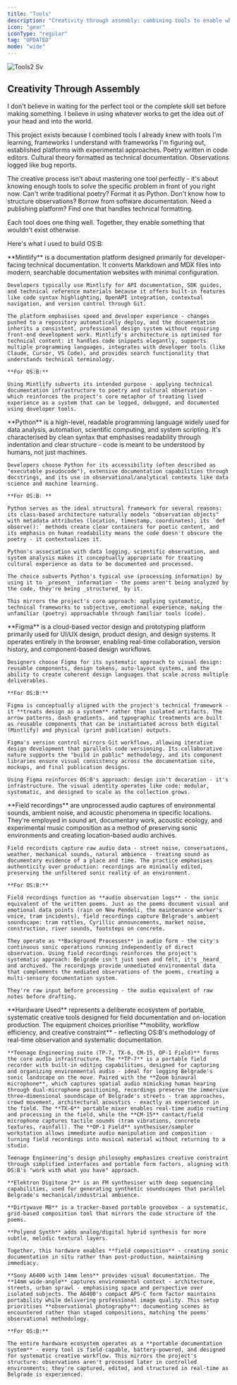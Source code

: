 ```yaml
---
title: "Tools"
description: "Creativity through assembly: combining tools to enable what wouldn't exist. Each does one thing well; together they make it possible."
icon: "gear"
iconType: "regular"
tag: "UPDATED"
mode: "wide"
---
```


![Tools2 Sv](/images/Tools2.svg)

## Creativity Through Assembly

I don't believe in waiting for the perfect tool or the complete skill set before making something. I believe in using whatever works to get the idea out of your head and into the world.

This project exists because I combined tools I already knew with tools I'm learning, frameworks I understand with frameworks I'm figuring out, established platforms with experimental approaches. Poetry written in code editors. Cultural theory formatted as technical documentation. Observations logged like bug reports.

The creative process isn't about mastering one tool perfectly - it's about knowing enough tools to solve the specific problem in front of you right now. Can't write traditional poetry? Format it as Python. Don't know how to structure observations? Borrow from software documentation. Need a publishing platform? Find one that handles technical formatting.

Each tool does one thing well. Together, they enable something that wouldn't exist otherwise.

Here's what I used to build OS:B:

<AccordionGroup>
  <Accordion title="Platform">
    **Mintlify** is a documentation platform designed primarily for developer-facing technical documentation. It converts Markdown and MDX files into modern, searchable documentation websites with minimal configuration. 

    Developers typically use Mintlify for API documentation, SDK guides, and technical reference materials because it offers built-in features like code syntax highlighting, OpenAPI integration, contextual navigation, and version control through Git. 

    The platform emphasises speed and developer experience - changes pushed to a repository automatically deploy, and the documentation inherits a consistent, professional design system without requiring front-end development work. Mintlify's architecture is optimised for technical content: it handles code snippets elegantly, supports multiple programming languages, integrates with developer tools (like Claude, Cursor, VS Code), and provides search functionality that understands technical terminology. 

    **For OS:B:** 

    Using Mintlify subverts its intended purpose - applying technical documentation infrastructure to poetry and cultural observation - which reinforces the project's core metaphor of treating lived experience as a system that can be logged, debugged, and documented using developer tools.
  </Accordion>
  <Accordion title="Code">
    **Python** is a high-level, readable programming language widely used for data analysis, automation, scientific computing, and system scripting. It's characterised by clean syntax that emphasises readability through indentation and clear structure - code is meant to be understood by humans, not just machines. 

    Developers choose Python for its accessibility (often described as "executable pseudocode"), extensive documentation capabilities through docstrings, and its use in observational/analytical contexts like data science and machine learning. 

    **For OS:B: **

    Python serves as the ideal structural framework for several reasons: its class-based architecture naturally models "observation objects" with metadata attributes (location, timestamp, coordinates), its `def observe():` methods create clear containers for poetic content, and its emphasis on human readability means the code doesn't obscure the poetry - it contextualizes it. 

    Python's association with data logging, scientific observation, and system analysis makes it conceptually appropriate for treating cultural experience as data to be documented and processed. 

    The choice subverts Python's typical use (processing information) by using it to _present_ information - the poems aren't being analyzed by the code, they're being _structured_ by it. 

    This mirrors the project's core approach: applying systematic, technical frameworks to subjective, emotional experience, making the unfamiliar (poetry) approachable through familiar tools (code).
  </Accordion>
  <Accordion title="UI / UX Design">
    **Figma** is a cloud-based vector design and prototyping platform primarily used for UI/UX design, product design, and design systems. It operates entirely in the browser, enabling real-time collaboration, version history, and component-based design workflows. 

    Designers choose Figma for its systematic approach to visual design: reusable components, design tokens, auto-layout systems, and the ability to create coherent design languages that scale across multiple deliverables. 

    **For OS:B:** 

    Figma is conceptually aligned with the project's technical framework - it **treats design as a system** rather than isolated artifacts. The arrow patterns, dash gradients, and typographic treatments are built as reusable components that can be instantiated across both digital (Mintlify) and physical (print publication) outputs. 

    Figma's version control mirrors Git workflows, allowing iterative design development that parallels code versioning. Its collaborative nature supports the "build in public" methodology, and its component libraries ensure visual consistency across the documentation site, mockups, and final publication designs. 

    Using Figma reinforces OS:B's approach: design isn't decoration - it's infrastructure. The visual identity operates like code: modular, systematic, and designed to scale as the collection grows.
  </Accordion>
  <Accordion title="Audio Recordings">
    **Field recordings** are unprocessed audio captures of environmental sounds, ambient noise, and acoustic phenomena in specific locations. They're employed in sound art, documentary work, acoustic ecology, and experimental music composition as a method of preserving sonic environments and creating location-based audio archives. 

    Field recordists capture raw audio data - street noise, conversations, weather, mechanical sounds, natural ambience - treating sound as documentary evidence of a place and time. The practice emphasises authenticity over production: recordings are minimally edited, preserving the unfiltered sonic reality of an environment. 

    **For OS:B:** 

    Field recordings function as **audio observation logs** - the sonic equivalent of the written poems. Just as the poems document visual and emotional data points (rain on New Pendeli, the maintenance worker's voice, tram incidents), field recordings capture Belgrade's ambient soundscape: tram rattles, Cyrillic announcements, market noise, construction, river sounds, footsteps on concrete. 

    They operate as **Background Processes** in audio form - the city's continuous sonic operations running independently of direct observation. Using field recordings reinforces the project's systematic approach: Belgrade isn't just seen and felt, it's _heard_ and archived. The recordings provide unmediated environmental data that complements the mediated observations of the poems, creating a multi-sensory documentation system. 

    They're raw input before processing - the audio equivalent of raw notes before drafting.
  </Accordion>
  <Accordion title="Hardware">
    **Hardware Used** represents a deliberate ecosystem of portable, systematic creative tools designed for field documentation and on-location production. The equipment choices prioritise **mobility, workflow efficiency, and creative constraint** - reflecting OS:B's methodology of real-time observation and systematic documentation.

    **Teenage Engineering suite (TP-7, TX-6, CM-15, OP-1 Field)** forms the core audio infrastructure. The **TP-7** is a portable field recorder with built-in editing capabilities, designed for capturing and organizing environmental audio - ideal for logging Belgrade's sonic landscape on the move. Paired with the **Zoom binaural microphone**, which captures spatial audio mimicking human hearing through dual-microphone positioning, recordings preserve the immersive three-dimensional soundscape of Belgrade's streets - tram approaches, crowd movement, architectural acoustics - exactly as experienced in the field. The **TX-6** portable mixer enables real-time audio routing and processing in the field, while the **CM-15** contact/field microphone captures tactile sounds (tram vibrations, concrete textures, rainfall). The **OP-1 Field** synthesiser/sampler workstation allows immediate audio manipulation and composition - turning field recordings into musical material without returning to a studio. 

    Teenage Engineering's design philosophy emphasizes creative constraint through simplified interfaces and portable form factors, aligning with OS:B's "work with what you have" approach.

    **Elektron Digitone 2** is an FM synthesiser with deep sequencing capabilities, used for generating synthetic soundscapes that parallel Belgrade's mechanical/industrial ambience. 

    **Dirtywave M8** is a tracker-based portable groovebox - a systematic, grid-based composition tool that mirrors the code structure of the poems. 

    **Polyend Synth** adds analog/digital hybrid synthesis for more subtle, melodic textural layers. 

    Together, this hardware enables **field composition** - creating sonic documentation in situ rather than post-production, maintaining immediacy.

    **Sony A6400 with 14mm lens** provides visual documentation. The **14mm wide-angle** captures environmental context - architecture, streets, urban sprawl - emphasising space and perspective over isolated subjects. The A6400's compact APS-C form factor maintains portability while delivering professional image quality. This setup prioritises **observational photography**: documenting scenes as encountered rather than staged compositions, matching the poems' observational methodology.

    **For OS:B:**

    The entire hardware ecosystem operates as a **portable documentation system** - every tool is field-capable, battery-powered, and designed for systematic creative workflow. This mirrors the project's structure: observations aren't processed later in controlled environments; they're captured, edited, and structured in real-time as Belgrade is experienced.
  </Accordion>
</AccordionGroup>